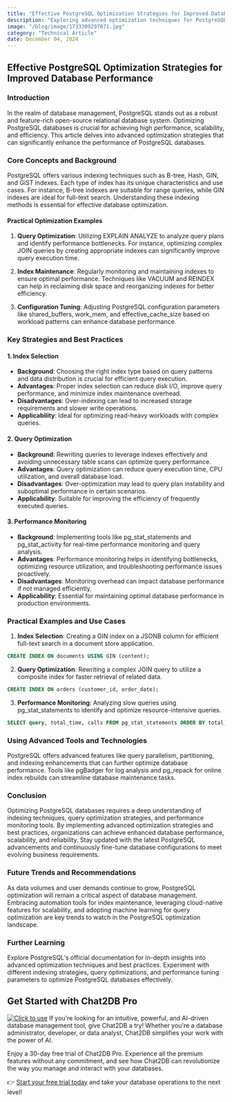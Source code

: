 ```yaml
---
title: "Effective PostgreSQL Optimization Strategies for Improved Database Performance"
description: "Exploring advanced optimization techniques for PostgreSQL databases to enhance performance and scalability."
image: "/blog/image/1733309297071.jpg"
category: "Technical Article"
date: December 04, 2024
---
```


## Effective PostgreSQL Optimization Strategies for Improved Database Performance

### Introduction

In the realm of database management, PostgreSQL stands out as a robust and feature-rich open-source relational database system. Optimizing PostgreSQL databases is crucial for achieving high performance, scalability, and efficiency. This article delves into advanced optimization strategies that can significantly enhance the performance of PostgreSQL databases.

### Core Concepts and Background

PostgreSQL offers various indexing techniques such as B-tree, Hash, GIN, and GiST indexes. Each type of index has its unique characteristics and use cases. For instance, B-tree indexes are suitable for range queries, while GIN indexes are ideal for full-text search. Understanding these indexing methods is essential for effective database optimization.

#### Practical Optimization Examples

1. **Query Optimization**: Utilizing EXPLAIN ANALYZE to analyze query plans and identify performance bottlenecks. For instance, optimizing complex JOIN queries by creating appropriate indexes can significantly improve query execution time.

2. **Index Maintenance**: Regularly monitoring and maintaining indexes to ensure optimal performance. Techniques like VACUUM and REINDEX can help in reclaiming disk space and reorganizing indexes for better efficiency.

3. **Configuration Tuning**: Adjusting PostgreSQL configuration parameters like shared_buffers, work_mem, and effective_cache_size based on workload patterns can enhance database performance.

### Key Strategies and Best Practices

#### 1. Index Selection

- **Background**: Choosing the right index type based on query patterns and data distribution is crucial for efficient query execution.
- **Advantages**: Proper index selection can reduce disk I/O, improve query performance, and minimize index maintenance overhead.
- **Disadvantages**: Over-indexing can lead to increased storage requirements and slower write operations.
- **Applicability**: Ideal for optimizing read-heavy workloads with complex queries.

#### 2. Query Optimization

- **Background**: Rewriting queries to leverage indexes effectively and avoiding unnecessary table scans can optimize query performance.
- **Advantages**: Query optimization can reduce query execution time, CPU utilization, and overall database load.
- **Disadvantages**: Over-optimization may lead to query plan instability and suboptimal performance in certain scenarios.
- **Applicability**: Suitable for improving the efficiency of frequently executed queries.

#### 3. Performance Monitoring

- **Background**: Implementing tools like pg_stat_statements and pg_stat_activity for real-time performance monitoring and query analysis.
- **Advantages**: Performance monitoring helps in identifying bottlenecks, optimizing resource utilization, and troubleshooting performance issues proactively.
- **Disadvantages**: Monitoring overhead can impact database performance if not managed efficiently.
- **Applicability**: Essential for maintaining optimal database performance in production environments.

### Practical Examples and Use Cases

1. **Index Selection**: Creating a GIN index on a JSONB column for efficient full-text search in a document store application.

```sql
CREATE INDEX ON documents USING GIN (content);
```

2. **Query Optimization**: Rewriting a complex JOIN query to utilize a composite index for faster retrieval of related data.

```sql
CREATE INDEX ON orders (customer_id, order_date);
```

3. **Performance Monitoring**: Analyzing slow queries using pg_stat_statements to identify and optimize resource-intensive queries.

```sql
SELECT query, total_time, calls FROM pg_stat_statements ORDER BY total_time DESC LIMIT 10;
```

### Using Advanced Tools and Technologies

PostgreSQL offers advanced features like query parallelism, partitioning, and indexing enhancements that can further optimize database performance. Tools like pgBadger for log analysis and pg_repack for online index rebuilds can streamline database maintenance tasks.

### Conclusion

Optimizing PostgreSQL databases requires a deep understanding of indexing techniques, query optimization strategies, and performance monitoring tools. By implementing advanced optimization strategies and best practices, organizations can achieve enhanced database performance, scalability, and reliability. Stay updated with the latest PostgreSQL advancements and continuously fine-tune database configurations to meet evolving business requirements.

### Future Trends and Recommendations

As data volumes and user demands continue to grow, PostgreSQL optimization will remain a critical aspect of database management. Embracing automation tools for index maintenance, leveraging cloud-native features for scalability, and adopting machine learning for query optimization are key trends to watch in the PostgreSQL optimization landscape.

### Further Learning

Explore PostgreSQL's official documentation for in-depth insights into advanced optimization techniques and best practices. Experiment with different indexing strategies, query optimizations, and performance tuning parameters to optimize PostgreSQL databases effectively.

## Get Started with Chat2DB Pro

[![Click to use](/image/blog/bg/chat2db.jpg)](https://app.chat2db-ai.com/)
If you're looking for an intuitive, powerful, and AI-driven database management tool, give Chat2DB a try! Whether you're a database administrator, developer, or data analyst, Chat2DB simplifies your work with the power of AI.

Enjoy a 30-day free trial of Chat2DB Pro. Experience all the premium features without any commitment, and see how Chat2DB can revolutionize the way you manage and interact with your databases.

👉 [Start your free trial today](https://chat2db.ai/pricing) and take your database operations to the next level!
